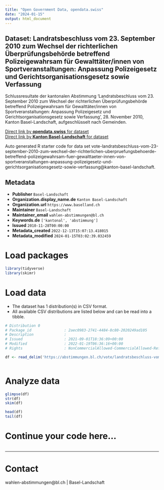 ```yaml
---
title: "Open Government Data, opendata.swiss"
date: "2024-01-15"
output: html_document
---
```


## Dataset: Landratsbeschluss vom 23. September 2010 zum Wechsel der richterlichen Überprüfungsbehörde betreffend Polizeigewahrsam für Gewalttäter/innen von Sportveranstaltungen: Anpassung Polizeigesetz und Gerichtsorganisationsgesetz sowie Verfassung

Schlussresultate der kantonalen Abstimmung 'Landratsbeschluss vom 23. September 2010 zum Wechsel der richterlichen Überprüfungsbehörde betreffend Polizeigewahrsam für Gewalttäter/innen von Sportveranstaltungen: Anpassung Polizeigesetz und Gerichtsorganisationsgesetz sowie Verfassung', 28. November 2010, Kanton Basel-Landschaft, aufgeschlüsselt nach Gemeinden.

[Direct link by **opendata.swiss** for dataset](https://opendata.swiss/de/dataset/landratsbeschluss-vom-23-september-2010-zum-wechsel-der-richterlichen-uberprufungsbehorde-betre)<br>
[Direct link by **Kanton Basel-Landschaft** for dataset](https://abstimmungen.bl.ch/vote/landratsbeschluss-vom-23-september-2010-zum-wechsel-der-richterlichen-uberpruefungsbehoerde-betreffend-polizeigewahrsam-fuer-gewalttaeter-innen-von-sportveranstaltungen-anpassung-polizeigesetz-und-gerichtsorganisationsgesetz-sowie-verfassung/data)

Auto generated R starter code for data set vote-landratsbeschluss-vom-23-september-2010-zum-wechsel-der-richterlichen-uberpruefungsbehoerde-betreffend-polizeigewahrsam-fuer-gewalttaeter-innen-von-sportveranstaltungen-anpassung-polizeigesetz-und-gerichtsorganisationsgesetz-sowie-verfassung@kanton-basel-landschaft.

## Metadata

- **Publisher** `Basel-Landschaft`
- **Organization.display_name.de** `Kanton Basel-Landschaft`
- **Organization.url** `https://www.baselland.ch`
- **Maintainer** `Basel-Landschaft`
- **Maintainer_email** `wahlen-abstimmungen@bl.ch`
- **Keywords.de** `['kantonal', 'abstimmung']`
- **Issued** `2010-11-28T00:00:00`
- **Metadata_created** `2022-12-13T15:07:13.418015`
- **Metadata_modified** `2024-01-15T03:02:39.032459`


# Load packages

```r

library(tidyverse)
library(skimr)

```

# Load data

-   The dataset has 1 distribution(s) in CSV format.
-   All available CSV distributions are listed below and can be read into a tibble.

```r

# Distribution 0
# Package_id               : 2aec0983-2741-4484-8c80-2020249ad105
# Description              : 
# Issued                   : 2021-09-01T18:36:09+00:00
# Modified                 : 2022-01-19T06:36:16+00:00
# Rights                   : NonCommercialAllowed-CommercialAllowed-ReferenceRequired

df <- read_delim('https://abstimmungen.bl.ch/vote/landratsbeschluss-vom-23-september-2010-zum-wechsel-der-richterlichen-uberpruefungsbehoerde-betreffend-polizeigewahrsam-fuer-gewalttaeter-innen-von-sportveranstaltungen-anpassung-polizeigesetz-und-gerichtsorganisationsgesetz-sowie-verfassung/data-csv')



```

# Analyze data

```r

glimpse(df)
str(df)
skim(df)

head(df)
tail(df)

```

# Continue your code here...

```r

```

------------------------------------------------------------------------

# Contact

wahlen-abstimmungen@bl.ch | Basel-Landschaft
